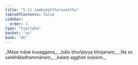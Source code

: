 ```yaml
---
title: "5.11 Jambukattheravatthu"
tableOfContents: false
sidebar:
  order: 3
type: "tipitaka"
basket: "su"
book: "dh"
---
```



<DynamicBreadcrumb />

<Division number="70" book="dh" bookNo="18" page="23">

<Paragraph number="75" type="verses" book="dh">
_Māse māse kusaggena,_  
_bālo bhuñjeyya bhojanaṃ;_  
_Na so saṅkhātadhammānaṃ,_  
_kalaṃ agghati soḷasiṃ._
</Paragraph>
</Division>